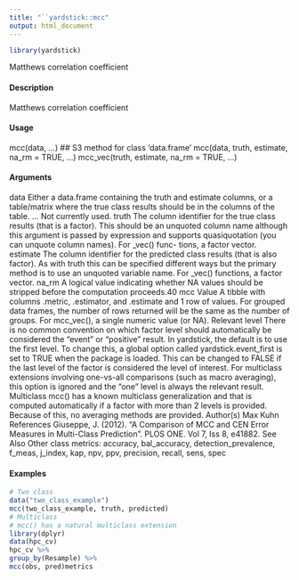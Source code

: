 ```yaml
---
title: "``yardstick::mcc"
output: html_document
---
```


```r
library(yardstick)
```

Matthews correlation coefficient

#### Description

Matthews correlation coefficient

#### Usage

mcc(data, ...)
## S3 method for class 'data.frame'
mcc(data, truth, estimate, na_rm = TRUE, ...)
mcc_vec(truth, estimate, na_rm = TRUE, ...)

#### Arguments

data Either a data.frame containing the truth and estimate columns, or a table/matrix
where the true class results should be in the columns of the table.
... Not currently used.
truth The column identifier for the true class results (that is a factor). This should be
an unquoted column name although this argument is passed by expression and
supports quasiquotation (you can unquote column names). For _vec() func-
tions, a factor vector.
estimate The column identifier for the predicted class results (that is also factor). As
with truth this can be specified different ways but the primary method is to use
an unquoted variable name. For _vec() functions, a factor vector.
na_rm A logical value indicating whether NA values should be stripped before the
computation proceeds.40
mcc
Value
A tibble with columns .metric, .estimator, and .estimate and 1 row of values.
For grouped data frames, the number of rows returned will be the same as the number of groups.
For mcc_vec(), a single numeric value (or NA).
Relevant level
There is no common convention on which factor level should automatically be considered the
"event" or "positive" result. In yardstick, the default is to use the first level. To change this, a
global option called yardstick.event_first is set to TRUE when the package is loaded. This can
be changed to FALSE if the last level of the factor is considered the level of interest. For multiclass
extensions involving one-vs-all comparisons (such as macro averaging), this option is ignored and
the "one" level is always the relevant result.
Multiclass
mcc() has a known multiclass generalization and that is computed automatically if a factor with
more than 2 levels is provided. Because of this, no averaging methods are provided.
Author(s)
Max Kuhn
References
Giuseppe, J. (2012). "A Comparison of MCC and CEN Error Measures in Multi-Class Prediction".
PLOS ONE. Vol 7, Iss 8, e41882.
See Also
Other class metrics: accuracy, bal_accuracy, detection_prevalence, f_meas, j_index, kap,
npv, ppv, precision, recall, sens, spec

#### Examples
```r
# Two class
data("two_class_example")
mcc(two_class_example, truth, predicted)
# Multiclass
# mcc() has a natural multiclass extension
library(dplyr)
data(hpc_cv)
hpc_cv %>%
group_by(Resample) %>%
mcc(obs, pred)metrics
```
